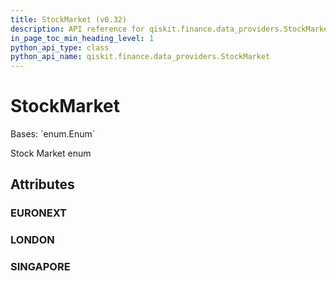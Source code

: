 ```yaml
---
title: StockMarket (v0.32)
description: API reference for qiskit.finance.data_providers.StockMarket in qiskit v0.32
in_page_toc_min_heading_level: 1
python_api_type: class
python_api_name: qiskit.finance.data_providers.StockMarket
---
```


# StockMarket

<Class id="qiskit.finance.data_providers.StockMarket" isDedicatedPage={true} github="https://github.com/qiskit-community/qiskit-aqua/tree/stable/0.9/qiskit/finance/data_providers/_base_data_provider.py" signature="StockMarket(value)" modifiers="class">
  Bases: `enum.Enum`

  Stock Market enum

  ## Attributes

  ### EURONEXT

  <Attribute id="qiskit.finance.data_providers.StockMarket.EURONEXT" attributeValue="'XPAR'" />

  ### LONDON

  <Attribute id="qiskit.finance.data_providers.StockMarket.LONDON" attributeValue="'XLON'" />

  ### SINGAPORE

  <Attribute id="qiskit.finance.data_providers.StockMarket.SINGAPORE" attributeValue="'XSES'" />
</Class>

